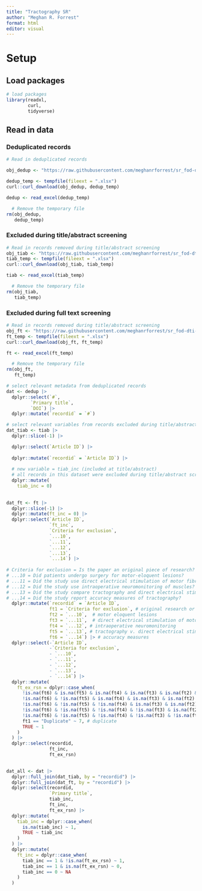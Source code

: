 ```yaml
---
title: "Tractography SR"
author: "Meghan R. Forrest"
format: html
editor: visual
---
```


# Setup

## Load packages

```r
# load packages
library(readxl, 
        curl, 
        tidyverse)
```

## Read in data

### Deduplicated records

```r
# Read in deduplicated records

obj_dedup <- "https://raw.githubusercontent.com/meghanrforrest/sr_fod-dti-tractography/main/1_originaldata_a_dedup.xlsx"

dedup_temp <- tempfile(fileext = ".xlsx")
curl::curl_download(obj_dedup, dedup_temp)

dedup <- read_excel(dedup_temp)

  # Remove the temporary file
rm(obj_dedup, 
   dedup_temp)
```

### Excluded during title/abstract screening

```r
# Read in records removed during title/abstract screening
obj_tiab <- "https://raw.githubusercontent.com/meghanrforrest/sr_fod-dti-tractography/main/1_originaldata_b_tiab-screening.xlsx"
tiab_temp <- tempfile(fileext = ".xlsx")
curl::curl_download(obj_tiab, tiab_temp)

tiab <- read_excel(tiab_temp)

  # Remove the temporary file
rm(obj_tiab, 
   tiab_temp)
```

### Excluded during full text screening

```r
# Read in records removed during title/abstract screening
obj_ft <- "https://raw.githubusercontent.com/meghanrforrest/sr_fod-dti-tractography/main/1_originaldata_c_ft-screening.xlsx"
ft_temp <- tempfile(fileext = ".xlsx")
curl::curl_download(obj_ft, ft_temp)

ft <- read_excel(ft_temp)

  # Remove the temporary file
rm(obj_ft, 
   ft_temp)
```


```r
# select relevant metadata from deduplicated records
dat <- dedup |> 
  dplyr::select(`#`,
         `Primary title`,
         `DOI`) |> 
  dplyr::mutate(`recordid` = `#`)

# select relevant variables from records excluded during title/abstract screening
dat_tiab <- tiab |> 
  dplyr::slice(-1) |> 

  dplyr::select(`Article ID`) |> 
  
  dplyr::mutate(`recordid` = `Article ID`) |> 
  
  # new variable = tiab_inc (included at title/abstract)
  # all records in this dataset were excluded during title/abstract screening
  dplyr::mutate(
    tiab_inc = 0)
  
  
dat_ft <- ft |> 
  dplyr::slice(-1) |> 
  dplyr::mutate(ft_inc = 0) |> 
  dplyr::select(`Article ID`, 
                `ft_inc`, 
                `Criteria for exclusion`,
                `...10`, 
                `...11`, 
                `...12`, 
                `...13`, 
                `...14`) |> 
  
# Criteria for exclusion = Is the paper an original piece of research?  (Study format)
# ...10 = Did patients undergo surgery for motor-eloquent lesions?
# ...11 = Did the study use direct electrical stimulation of motor fibres?
# ...12 = Did the study use intraoperative neuromonitoring of muscles?
# ...13 = Did the study compare tractography and direct electrical stimulation points?
# ...14 = Did the study report accuracy measures of tractography?
  dplyr::mutate(`recordid` = `Article ID`, 
                ft1 = `Criteria for exclusion`, # original research or duplicate
                ft2 = `...10`,  # motor eloquent lesions
                ft3 = `...11`,  # direct electrical stimulation of motor fibres
                ft4 = `...12`, # intraoperative neuromonitoring
                ft5 = `...13`, # tractography v. direct electrical stimulation points
                ft6 = `...14`) |> # accuracy measures 
  dplyr::select(-`Article ID`, 
                -`Criteria for exclusion`, 
                - `...10`,
                - `...11`,
                - `...12`,
                - `...13`,
                - `...14`) |> 
  dplyr::mutate(
    ft_ex_rsn = dplyr::case_when(
      !is.na(ft6) & is.na(ft5) & is.na(ft4) & is.na(ft3) & is.na(ft2) & is.na(ft1)~ 6,
      !is.na(ft6) & !is.na(ft5) & is.na(ft4) & is.na(ft3) & is.na(ft2) & is.na(ft1) ~ 5,
      !is.na(ft6) & !is.na(ft5) & !is.na(ft4) & is.na(ft3) & is.na(ft2) & is.na(ft1) ~ 4,
      !is.na(ft6) & !is.na(ft5) & !is.na(ft4) & !is.na(ft3) & is.na(ft2) & is.na(ft1) ~ 3,
      !is.na(ft6) & !is.na(ft5) & !is.na(ft4) & !is.na(ft3) & !is.na(ft2) & is.na(ft1) ~ 2,
      ft1 == "Duplicate" ~ 7, # duplicate
      TRUE ~ 1
    )
  ) |> 
  dplyr::select(recordid, 
                ft_inc, 
                ft_ex_rsn)
  
```

```r
dat_all <- dat |> 
  dplyr::full_join(dat_tiab, by = "recordid") |> 
  dplyr::full_join(dat_ft, by = "recordid") |> 
  dplyr::select(recordid, 
                `Primary title`, 
                tiab_inc, 
                ft_inc, 
                ft_ex_rsn) |> 
  dplyr::mutate(
    tiab_inc = dplyr::case_when(
      is.na(tiab_inc) ~ 1, 
      TRUE ~ tiab_inc
    ) 
  ) |> 
  dplyr::mutate(
    ft_inc = dplyr::case_when(
      tiab_inc == 1 & !is.na(ft_ex_rsn) ~ 1, 
      tiab_inc == 1 & is.na(ft_ex_rsn) ~ 0, 
      tiab_inc == 0 ~ NA
    )
  )
```

